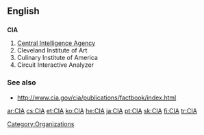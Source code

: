 ==English==

==={{initialism}}===
{{wikipedia}}
'''CIA'''

# [[Central Intelligence Agency]]
# Cleveland Institute of Art
# Culinary Institute of America
# Circuit Interactive Analyzer

===See also===
*http://www.cia.gov/cia/publications/factbook/index.html
[[Category:Organizations]]

[[ar:CIA]]
[[cs:CIA]]
[[et:CIA]]
[[ko:CIA]]
[[he:CIA]]
[[ja:CIA]]
[[pt:CIA]]
[[sk:CIA]]
[[fi:CIA]]
[[tr:CIA]]